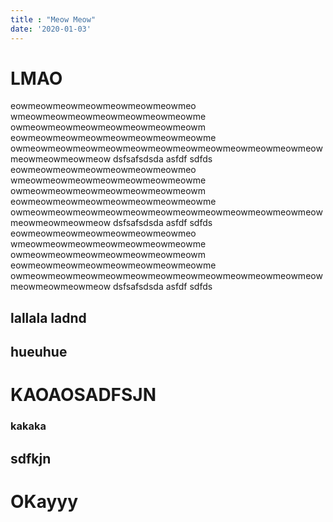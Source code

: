```yaml
---
title : "Meow Meow"
date: '2020-01-03'
---
```


# LMAO

eowmeowmeowmeowmeowmeowmeowmeo wmeowmeowmeowmeowmeowmeowmeowme owmeowmeowmeowmeowmeowmeowmeowm eowmeowmeowmeowmeowmeowmeowmeowme owmeowmeowmeowmeowmeowmeowmeowmeowmeowmeowmeowmeowmeowmeowmeowmeow
dsfsafsdsda
asfdf
sdfds
eowmeowmeowmeowmeowmeowmeowmeo wmeowmeowmeowmeowmeowmeowmeowme owmeowmeowmeowmeowmeowmeowmeowm eowmeowmeowmeowmeowmeowmeowmeowme owmeowmeowmeowmeowmeowmeowmeowmeowmeowmeowmeowmeowmeowmeowmeowmeow
dsfsafsdsda
asfdf
sdfds
eowmeowmeowmeowmeowmeowmeowmeo wmeowmeowmeowmeowmeowmeowmeowme owmeowmeowmeowmeowmeowmeowmeowm eowmeowmeowmeowmeowmeowmeowmeowme owmeowmeowmeowmeowmeowmeowmeowmeowmeowmeowmeowmeowmeowmeowmeowmeow
dsfsafsdsda
asfdf
sdfds


## lallala ladnd

## hueuhue

# KAOAOSADFSJN

### kakaka

## sdfkjn

# OKayyy

